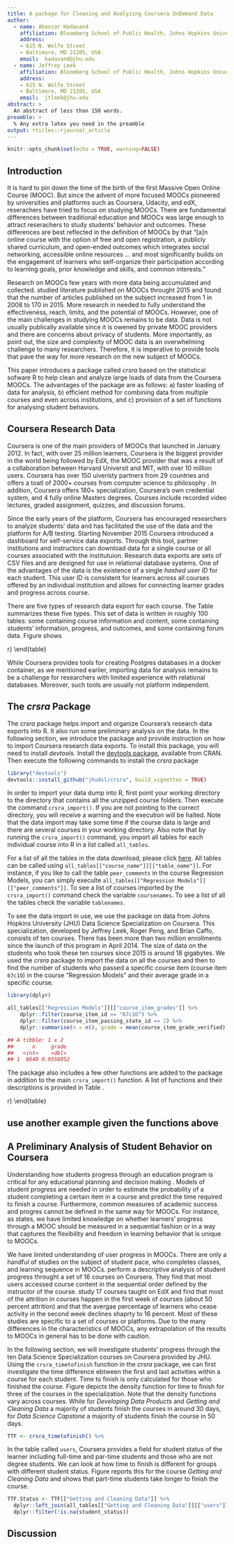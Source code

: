 ```yaml
---
title: A package for Cleaning and Analyzing Coursera OnDemand Data
author:
  - name: Aboozar Hadavand
    affiliation: Bloomberg School of Public Health, Johns Hopkins University
    address:
    - 615 N. Wolfe Street
    - Baltimore, MD 21205, USA
    email:  hadavand@jhu.edu
  - name: Jeffrey Leek
    affiliation: Bloomberg School of Public Health, Johns Hopkins University
    address:
    - 615 N. Wolfe Street
    - Baltimore, MD 21205, USA
    email:  jtleek@jhu.edu
abstract: >
  An abstract of less than 150 words.
preamble: >
  % Any extra latex you need in the preamble
output: rticles::rjournal_article
---
```



```r
knitr::opts_chunk$set(echo = TRUE, warning=FALSE)
```

## Introduction

It is hard to pin down the time of the birth of the first Massive Open Online Course (MOOC).\footnote{Some have claimed Sesame Street as the first MOOC. Delaney Parrish, "Sesame Street was the original MOOC," *BROOKINGS NOW*, The Brookings Institution, June 18, 2015, https://www.brookings.edu/blog/brookings-now/2015/06/18/sesame-street-was-the-original-mooc/} But since the advent of more focused MOOCs pioneered by universities and platforms such as Coursera, Udacity, and edX, reserachers have tried to focus on studying MOOCs. There are fundamental differences between traditional education and MOOCs was large enough to attract reserachers to study students' behavior and outcomes. These differences are best reflected in the definition of MOOCs by \cite{mcauley2010mooc} that "[a]n online course with the option of free and open registration, a publicly shared curriculum, and open-ended outcomes which integrates social networking, accessible online resources ... and most significantly builds on the engagement of learners who self-organize their participation according to learning goals, prior knowledge and skills, and common interests."

Research on MOOCs few years with more data being accumulated and collected. \cite{bozkurt2017trends} studied literature published on MOOCs throught 2015 and found that the number of articles published on the subject increased from 1 in 2008 to 170 in 2015. More research in needed to fully understand the effectiveness, reach, limits, and the potential of MOOCs. However, one of the main challenges in studying MOOCs remains to be data. Data is not usually publically available since it is owened by private MOOC providers and there are concerns about privacy of students. More importantly, as \cite{lopez2017google} point out, the size and complexity of MOOC data is an overwhelming challenge to many researchers. Therefore, it is imperative to provide tools that pave the way for more research on the new subject of MOOCs.

This paper introduces a package called *crsra* based on the statistical sofware R to help clean and analyze large loads of data from the Coursera MOOCs. The advantages of the package are as follows: a) faster loading of data for analysis, b) efficient method for combining data from multiple courses and even across institutions,\footnote{This is important since although MOOC researchers have access to thousands of students in their sample, few studies benefit from data across multiple courses and institutions. Such analysis helps draw more robust conclusions about student behaviors \citep{reich2015rebooting}.} and c) provision of a set of functions for analysing student behaviors.


## Coursera Research Data

Coursera is one of the main providers of MOOCs that launched in January 2012. In fact, with over 25 million learners, Coursera is the biggest provider in the world being followed by EdX, the MOOC provider that was a result of a collaboration between Harvard Universit and MIT, with over 10 million users. Coursera has over 150 uiveristy partners from 29 countries and offers a toatl of 2000+ courses from computer science to philosophy \citep{coursera}. In addition, Coursera offers 180+ specialization, Coursera's own credential system, and 4 fully online Masters degrees. Courses include recorded video lectures, graded assignment, quizzes, and discussion forums.

Since the early years of the platform, Coursera has encouraged researchers to analyze students' data and has facilitated the use of the data and the platform for A/B testing. Starting November 2015 Coursera introduced a dashboard for self-service data exports. Through this tool, partner institutions and instructors can download data for a single course or all courses associated with the institutuion. Research data exports are sets of CSV files and are designed for use in relational database systems. One of the advantages of the data is the existence of a single *hashed user ID* for each student. This user ID is consistent for learners across all courses offered by an individual institution and allows for connecting learner grades and progress across course.

There are five types of research data export for each course. The Table \ref{tab:datatypes} summarizes these five types. This set of data is written in roughly 100 tables: some containing course information and content, some containing students' information, progress, and outcomes, and some containing forum data. Figure \ref{figure:datatables} shows 



\begin{table}
\footnotesize
\caption{Types of research data export}\
\centering
\label{tab:datatypes}
\begin{tabular}{p{4cm}|p{7cm}}
Data Type & Description \\
\addlinespace
\toprule
Assessment submission data & Assessment submissions of quizzes, peer review, and programming assignments by learners.\\
\midrule
Course grade data & Contains the highest grade achieved by each learner on each required assessment as well as the timestamp of the learner's highest-scoring submission. This table also includes each learner's overall grade in the course.\\
\midrule
Course progress data & Contains data data documenting the timestamp for when the learner interacted with each piece of course content and the timestamps for when items were opened, completed, reopened, reattempted, etc.\\
\midrule
Demographic data & Contains the following information for all enrolled learners: general geographical data (based on IP address), browser language preference, and information for learners who completed their learner profile responses or participated in Coursera's platform-wide demographic survey (including age, gender, education level, and employment status).\\
\midrule
Discussion data & Contains forum activity data such as posts, responses, upvotes/downvotes, flags, and questions and answers associated with course content items.\\
\addlinespace
\bottomrule
\end{tabular}
\end{table}


\begin{figure}[htbp]
    \centering
    \includegraphics[scale=0.5]{datatables}
    \caption{The major relationships between tables groups, with minor connections omitted (Source: Coursera)}
    \label{figure:datatables}
\end{figure}


While Coursera provides tools for creating Postgres databases in a docker container\footnote{The tools is called `courseraresearchexports` and can be found here: https://github.com/coursera/courseraresearchexports}, as we mentioned earlier, importing data for analysis remains to be a challenge for researchers with limited experience with relational databases. Moreover, such tools are usually not platform independent.\footnote{In an initial version of *crsra* based on Postgresql we had the problem of some team members not being able to set up the database properly on their PCs.}


## The *crsra* Package


The *crsra* package helps import and organize Coursera's research data exports into R. It also run some preliminary analysis on the data. In the following section, we introduce the package and provide instruction on how to import Coursera research data exports. To install this package, you will need to install *devtools*. Install the [devtools package](https://CRAN.R-project.org/package=devtools), available from CRAN. Then execute the following commands to install the *crsra* package 

```r
library("devtools")
devtools::install_github("jhudsl/crsra", build_vignettes = TRUE)
```

In order to import your data dump into R, first point your working directory to the directory that contains all the unzipped course folders. Then execute the command `crsra_import()`. If you are not pointing to the correct directory, you will receive a warning and the execution will be halted. Note that the data import may take some time if the course data is large and there are several courses in your working directory. Also note that by running the `crsra_import()` command, you import all tables for each individual course into R in a list called `all_tables`.

For a list of all the tables in the data download, please click [here](https://github.com/jhudsl/crsra/blob/master/ListofTables.md). All tables can be called using `all_tables[["course_name"]][["table_name"]]`. For instance, if you like to call the table `peer_comments` in the course Regression Models, you can simply execulte `all_tables[["Regression Models"]][["peer_comments"]]`. To see a list of courses imported by the `crsra_import()` command check the variable `coursenames`. To see a list of all the tables check the variable `tablenames`.


To see the data import in use, we use the package on data from Johns Hopkins University (JHU) Data Science Specialization on Coursera. This specialization, developed by Jeffrey Leek, Roger Peng, and Brian Caffo, consists of ten courses. There has been more than two million enrollments since the launch of this program in April 2014. The size of data on the students who took these ten courses since 2015 is around 18 gigabytes. We used the *crsra* package to import the data on all the courses and then to find the number of students who passed a specific course item (course item `67c1O`) in the course "Regression Models" and their average grade in a specific course.


```r
library(dplyr)

all_tables[["Regression Models"]][["course_item_grades"]] %>%
    dplyr::filter(course_item_id == "67c1O") %>% 
    dplyr::filter(course_item_passing_state_id == 2) %>% 
    dplyr::summarise(n = n(), grade = mean(course_item_grade_verified))

## A tibble: 1 x 2
##      n     grade
##   <int>    <dbl>
## 1  8640 0.9556052
```

The package also includes a few other functions are added to the package in addition to the main `crsra_import()` function. A list of functions and their descriptions is provided in Table \ref{tab:functions}.


\begin{table}
\footnotesize
\caption{Other functions in the *crsra* package}\
\centering
\label{tab:functions}
\begin{tabular}{p{3cm}|p{7cm}}
Function & Description \\
\addlinespace
\toprule
\texttt{crsra\_membershares} & Returns a summary of the total number and the shares of users in each course broken down by factors such as roles, country, language, gender, employment status, education level, and student status.\\
\midrule
\texttt{crsra\_gradesummary} & Returns total grade summary or broken down by the factors mentioned above.\\
\midrule
\texttt{crsra\_progress} & Summarizes, for each course item, the total number and the share of users who stopped the course at that specific course item. The function ranks course items by their attrition.\\
\midrule
\texttt{crsra\_assessmentskips} & Users may "skip" reviewing a submission if there is a problem with it. This function categorizes skips by their type such as "inappropriate content", "plagiarism", etc. The function also returns list of mostly used words in peer comments.\\
\midrule
\texttt{crsra\_timetofinish} & Calculates the time to finish a course for each user.\\
\addlinespace
\bottomrule
\end{tabular}
\end{table}


## use another example given the functions above


## A Preliminary Analysis of Student Behavior on Coursera

Understanding how students progress through an education program is critical for any educational planning and decision making \citep{king1972primary}. Models of student progress are needed in order to estimate the probability of a student completing a certain item in a course and predict the time required to finish a course. Furthermore, common measures of academic success and progres cannot be defined in the same way for MOOCs. For instance, as \cite{perna2014moving} states, we have limited knowledge on whether learners' progress through a MOOC should be measured in a sequential fashion or in a way that captures the flexibility and freedom in learning behavior that is unique to MOOCs.

We have limited understanding of user progress in MOOCs. There are only a handful of studies on the subject of student pace, who completes classes, and learning sequence in MOOCs. \cite{perna2014moving} perform a descriptive analysis of student progress throught a set of 16 courses on Coursera. They find that most users accessed course content in the sequential order defined by the instructor of the course. \cite{ho2014harvardx} study 17 courses taught on EdX and find that most of the attrition in courses happen in the first week of courses (about 50 percent attrition) and that the avergae percentage of learners who cease activity in the second week declines shaprty to 16 percent. Most of these studies are specific to a set of courses or platforms. Due to the many differences in the characteristics of MOOCs, any extrapolation of the results to MOOCs in general has to be done with caution. 

In the following section, we will investigate students' progress through the ten Data Science Specialization courses on Coursera provided by JHU. Using the `crsra_timetofinish` function in the *crsra* package, we can first investigate the time difference ebtween the first and last activities within a course for each student. Time to finish is only calculated for those who finished the course. Figure \ref{figure:timetofinish} depicts the density function for time to finish for three of the courses in the specialization. Note that the density functions vary across courses. While for *Developing Data Products* and *Getting and Cleaning Data* a majority of students finish the courses in around 30 days, for *Data Science Capstone* a majority of students finish the course in 50 days.

```r
TTF <- crsra_timetofinish() %>% 
```

\begin{figure}[htbp]
    \centering
    \includegraphics[scale=0.5]{timetofinish}
    \caption{Density functions for time to finish defined as the time difference between the first and last activities across three courses}
    \label{figure:timetofinish}
\end{figure}

In the table called `users`, Coursera provides a field for student status of the learner including full-time and par-time students and those who are not degree students. We can look at how time to finish is different for groups with different student status. Figure \ref{figure:stustatus} reports this for the course *Getting and Cleaning Data* and shows that part-time students take longer to finish the course.


```r
TTF.Status <- TTF[["Getting and Cleaning Data"]] %>% 
  dplyr::left_join(all_tables[["Getting and Cleaning Data"]][["users"]], by = "jhu_user_id", `copy`=TRUE) %>% 
  dplyr::filter(!is.na(student_status))
```

\begin{figure}[htbp]
    \centering
    \includegraphics[scale=0.5]{stustatus}
    \caption{Density functions for time to finish across groups with different student statuses through the course Getting and Cleaning Data}
    \label{figure:stustatus}
\end{figure}







<!-- rmarkdown::render("~/Google Drive/Research/Coursera/RJournalSubmission/RJournalSubmission.Rmd") -->


## Discussion




\bibliography{RJreferences}



<!-- ## Introduction -->

<!-- Introductory section which may include references in parentheses -->
<!-- \citep{R}, or cite a reference such as \cite{R} in the text. -->


<!-- ## Another section -->

<!-- There will likely be several sections, perhaps including code snippets, such as: -->

<!-- ```{r} -->
<!-- x <- 1:10 -->
<!-- x -->
<!-- ``` -->

<!-- ## Summary -->

<!-- This file is only a basic article template. For full details of _The R Journal_ style and information on how to prepare your article for submission, see the [Instructions for Authors](https://journal.r-project.org/share/author-guide.pdf). -->
